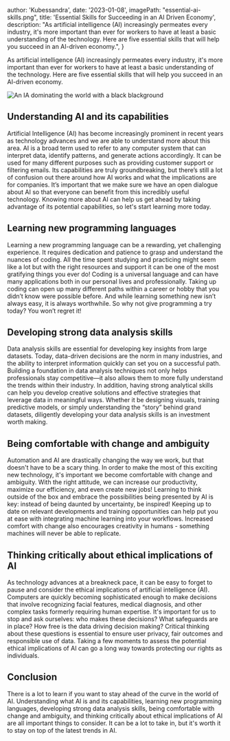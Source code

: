 
  author: 'Kubessandra',
  date: '2023-01-08',
  imagePath: "essential-ai-skills.png",
  title: 'Essential Skills for Succeeding in an AI Driven Economy',
  description: "As artificial intelligence (AI) increasingly permeates every industry, it's more important than ever for workers to have at least a basic understanding of the technology. Here are five essential skills that will help you succeed in an AI-driven economy.",
}


As artificial intelligence (AI) increasingly permeates every industry, it's more important than ever for workers to have at least a basic understanding of the technology. Here are five essential skills that will help you succeed in an AI-driven economy.

<Image src={designSystem} alt="An IA dominating the world with a black blackground"/>

## Understanding AI and its capabilities 
Artificial Intelligence (AI) has become increasingly prominent in recent years as technology advances and we are able to understand more about this area. AI is a broad term used to refer to any computer system that can interpret data, identify patterns, and generate actions accordingly. It can be used for many different purposes such as providing customer support or filtering emails. Its capabilities are truly groundbreaking, but there’s still a lot of confusion out there around how AI works and what the implications are for companies. It’s important that we make sure we have an open dialogue about AI so that everyone can benefit from this incredibly useful technology. Knowing more about AI can help us get ahead by taking advantage of its potential capabilities, so let's start learning more today.

## Learning new programming languages 
Learning a new programming language can be a rewarding, yet challenging experience. It requires dedication and patience to grasp and understand the nuances of coding. All the time spent studying and practicing might seem like a lot but with the right resources and support it can be one of the most gratifying things you ever do! Coding is a universal language and can have many applications both in our personal lives and professionally. Taking up coding can open up many different paths within a career or hobby that you didn’t know were possible before. And while learning something new isn’t always easy, it is always worthwhile. So why not give programming a try today? You won’t regret it!

## Developing strong data analysis skills 
Data analysis skills are essential for developing key insights from large datasets. Today, data-driven decisions are the norm in many industries, and the ability to interpret information quickly can set you on a successful path. Building a foundation in data analysis techniques not only helps professionals stay competitive—it also allows them to more fully understand the trends within their industry. In addition, having strong analytical skills can help you develop creative solutions and effective strategies that leverage data in meaningful ways. Whether it be designing visuals, training predictive models, or simply understanding the “story” behind grand datasets, diligently developing your data analysis skills is an investment worth making.

## Being comfortable with change and ambiguity
Automation and AI are drastically changing the way we work, but that doesn't have to be a scary thing. In order to make the most of this exciting new technology, it's important we become comfortable with change and ambiguity. With the right attitude, we can increase our productivity, maximize our efficiency, and even create new jobs! Learning to think outside of the box and embrace the possibilities being presented by AI is key: instead of being daunted by uncertainty, be inspired! Keeping up to date on relevant developments and training opportunities can help put you at ease with integrating machine learning into your workflows. Increased comfort with change also encourages creativity in humans - something machines will never be able to replicate.

## Thinking critically about ethical implications of AI
As technology advances at a breakneck pace, it can be easy to forget to pause and consider the ethical implications of artificial intelligence (AI). Computers are quickly becoming sophisticated enough to make decisions that involve recognizing facial features, medical diagnosis, and other complex tasks formerly requiring human expertise. It's important for us to stop and ask ourselves: who makes these decisions? What safeguards are in place? How free is the data driving decision making? Critical thinking about these questions is essential to ensure user privacy, fair outcomes and responsible use of data. Taking a few moments to assess the potential ethical implications of AI can go a long way towards protecting our rights as individuals.

## Conclusion
There is a lot to learn if you want to stay ahead of the curve in the world of AI. Understanding what AI is and its capabilities, learning new programming languages, developing strong data analysis skills, being comfortable with change and ambiguity, and thinking critically about ethical implications of AI are all important things to consider. It can be a lot to take in, but it's worth it to stay on top of the latest trends in AI.
